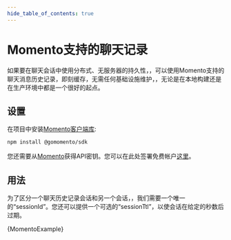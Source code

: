 ```yaml
---
hide_table_of_contents: true
---
```




# Momento支持的聊天记录

如果要在聊天会话中使用分布式、无服务器的持久性，，可以使用Momento支持的聊天消息历史记录，即刻缓存，无需任何基础设施维护，，无论是在本地构建还是在生产环境中都是一个很好的起点。


## 设置

在项目中安装[Momento客户端库](https://github.com/momentohq/client-sdk-javascript):

```bash npm2yarn
npm install @gomomento/sdk

```


您还需要从[Momento](https://gomomento.com/)获得API密钥。您可以在此处签署免费帐户[这里](https://console.gomomento.com/)。

## 用法

为了区分一个聊天历史记录会话和另一个会话，，我们需要一个唯一的“sessionId”。您还可以提供一个可选的“sessionTtl”，以使会话在给定的秒数后过期。




<CodeBlock language="typescript">{MomentoExample}</CodeBlock>

